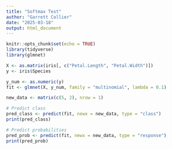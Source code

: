 ```yaml
---
title: "Softmax Test"
author: "Garrett Collier"
date: "2025-03-18"
output: html_document
---
```


```r
knitr::opts_chunk$set(echo = TRUE)
library(tidyverse)
library(glmnet)
```

```r
X <- as.matrix(iris[, c("Petal.Length", "Petal.Width")])
y <- iris$Species
```

```r
y_num <- as.numeric(y)
fit <- glmnet(X, y_num, family = "multinomial", lambda = 0.1)
```

```r
new_data <- matrix(c(5, 2), nrow = 1)

# Predict class
pred_class <- predict(fit, newx = new_data, type = "class")
print(pred_class)

```

```r
# Predict probabilities
pred_prob <- predict(fit, newx = new_data, type = "response")
print(pred_prob)
```


